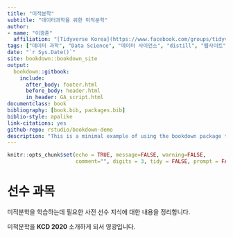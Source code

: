 ```yaml
--- 
title: "미적분학"
subtitle: "데이터과학을 위한 미적분학"
author:
- name: "이광춘"
  affiliation: "[Tidyverse Korea](https://www.facebook.com/groups/tidyverse/)"
tags: ["데이터 과학", "Data Science", "데이터 사이언스", "distill", "웹사이트", "과학기술", "블로그"]
date: "`r Sys.Date()`"
site: bookdown::bookdown_site
output: 
  bookdown::gitbook:
    include:
      after_body: footer.html
      before_body: header.html
      in_header: GA_script.html
documentclass: book
bibliography: [book.bib, packages.bib]
biblio-style: apalike
link-citations: yes
github-repo: rstudio/bookdown-demo
description: "This is a minimal example of using the bookdown package to write a book. The output format for this example is bookdown::gitbook."
---
```


```r
knitr::opts_chunk$set(echo = TRUE, message=FALSE, warning=FALSE,
                      comment="", digits = 3, tidy = FALSE, prompt = FALSE, fig.align = 'center')
```

# 선수 과목 {-#prerequisites}

미적분학을 학습하는데 필요한 사전 선수 지식에 대한 내용을 정리합니다.

미적분학을 **KCD 2020** 소개하게 되서 영광입니다.

